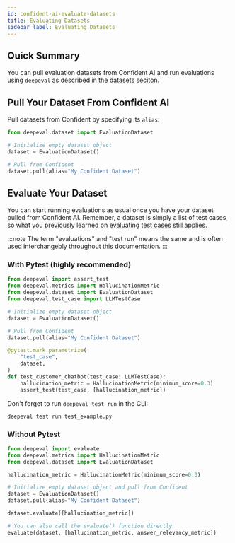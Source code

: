 ```yaml
---
id: confident-ai-evaluate-datasets
title: Evaluating Datasets
sidebar_label: Evaluating Datasets
---
```


## Quick Summary

You can pull evaluation datasets from Confident AI and run evaluations using `deepeval` as described in the [datasets seciton.](evaluation-datasets)

## Pull Your Dataset From Confident AI

Pull datasets from Confident by specifying its `alias`:

```python
from deepeval.dataset import EvaluationDataset

# Initialize empty dataset object
dataset = EvaluationDataset()

# Pull from Confident
dataset.pull(alias="My Confident Dataset")
```

## Evaluate Your Dataset

You can start running evaluations as usual once you have your dataset pulled from Confident AI. Remember, a dataset is simply a list of test cases, so what you previously learned on [evaluating test cases](evaluation-test-cases#assert-test-cases) still applies.

:::note
The term "evaluations" and "test run" means the same and is often used interchangebly throughout this documentation.
:::

### With Pytest (highly recommended)

```python title="test_example.py"
from deepeval import assert_test
from deepeval.metrics import HallucinationMetric
from deepeval.dataset import EvaluationDataset
from deepeval.test_case import LLMTestCase

# Initialize empty dataset object
dataset = EvaluationDataset()

# Pull from Confident
dataset.pull(alias="My Confident Dataset")

@pytest.mark.parametrize(
    "test_case",
    dataset,
)
def test_customer_chatbot(test_case: LLMTestCase):
    hallucination_metric = HallucinationMetric(minimum_score=0.3)
    assert_test(test_case, [hallucination_metric])
```

Don't forget to run `deepeval test run` in the CLI:

```console
deepeval test run test_example.py
```

### Without Pytest

```python
from deepeval import evaluate
from deepeval.metrics import HallucinationMetric
from deepeval.dataset import EvaluationDataset

hallucination_metric = HallucinationMetric(minimum_score=0.3)

# Initialize empty dataset object and pull from Confident
dataset = EvaluationDataset()
dataset.pull(alias="My Confident Dataset")

dataset.evaluate([hallucination_metric])

# You can also call the evaluate() function directly
evaluate(dataset, [hallucination_metric, answer_relevancy_metric])
```
